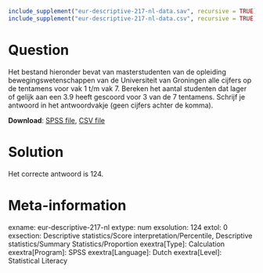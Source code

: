 ```r
include_supplement("eur-descriptive-217-nl-data.sav", recursive = TRUE)
include_supplement("eur-descriptive-217-nl-data.csv", recursive = TRUE)
```

Question
========
Het bestand hieronder bevat van masterstudenten van de opleiding bewegingswetenschappen van de Universiteit van Groningen alle cijfers op de tentamens voor vak 1 t/m vak 7. Bereken het aantal studenten dat lager of gelijk aan een 3.9 heeft gescoord voor 3 van de 7 tentamens. Schrijf je antwoord in het antwoordvakje (geen cijfers achter de komma).

**Download**: [SPSS file](eur-descriptive-217-nl-data.sav), [CSV file](eur-descriptive-217-nl-data.csv)


Solution
========
Het correcte antwoord is 124.


Meta-information
================
exname: eur-descriptive-217-nl
extype: num
exsolution: 124
extol: 0
exsection: Descriptive statistics/Score interpretation/Percentile, Descriptive statistics/Summary Statistics/Proportion
exextra[Type]: Calculation
exextra[Program]: SPSS
exextra[Language]: Dutch
exextra[Level]: Statistical Literacy
